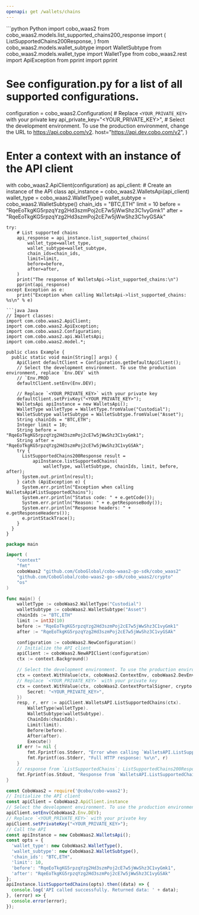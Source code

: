 ```yaml
---
openapi: get /wallets/chains
---
```


<RequestExample>
```python Python
import cobo_waas2
from cobo_waas2.models.list_supported_chains200_response import (
    ListSupportedChains200Response,
)
from cobo_waas2.models.wallet_subtype import WalletSubtype
from cobo_waas2.models.wallet_type import WalletType
from cobo_waas2.rest import ApiException
from pprint import pprint

# See configuration.py for a list of all supported configurations.
configuration = cobo_waas2.Configuration(
    # Replace `<YOUR_PRIVATE_KEY>` with your private key
    api_private_key="<YOUR_PRIVATE_KEY>",
    # Select the development environment. To use the production environment, change the URL to https://api.cobo.com/v2.
    host="https://api.dev.cobo.com/v2",
)
# Enter a context with an instance of the API client
with cobo_waas2.ApiClient(configuration) as api_client:
    # Create an instance of the API class
    api_instance = cobo_waas2.WalletsApi(api_client)
    wallet_type = cobo_waas2.WalletType()
    wallet_subtype = cobo_waas2.WalletSubtype()
    chain_ids = "BTC,ETH"
    limit = 10
    before = "RqeEoTkgKG5rpzqYzg2Hd3szmPoj2cE7w5jWwShz3C1vyGmk1"
    after = "RqeEoTkgKG5rpzqYzg2Hd3szmPoj2cE7w5jWwShz3C1vyGSAk"

    try:
        # List supported chains
        api_response = api_instance.list_supported_chains(
            wallet_type=wallet_type,
            wallet_subtype=wallet_subtype,
            chain_ids=chain_ids,
            limit=limit,
            before=before,
            after=after,
        )
        print("The response of WalletsApi->list_supported_chains:\n")
        pprint(api_response)
    except Exception as e:
        print("Exception when calling WalletsApi->list_supported_chains: %s\n" % e)

```
```java Java
// Import classes:
import com.cobo.waas2.ApiClient;
import com.cobo.waas2.ApiException;
import com.cobo.waas2.Configuration;
import com.cobo.waas2.api.WalletsApi;
import com.cobo.waas2.model.*;

public class Example {
  public static void main(String[] args) {
    ApiClient defaultClient = Configuration.getDefaultApiClient();
    // Select the development environment. To use the production environment, replace `Env.DEV` with
    // `Env.PROD
    defaultClient.setEnv(Env.DEV);

    // Replace `<YOUR_PRIVATE_KEY>` with your private key
    defaultClient.setPrivKey("<YOUR_PRIVATE_KEY>");
    WalletsApi apiInstance = new WalletsApi();
    WalletType walletType = WalletType.fromValue("Custodial");
    WalletSubtype walletSubtype = WalletSubtype.fromValue("Asset");
    String chainIds = "BTC,ETH";
    Integer limit = 10;
    String before = "RqeEoTkgKG5rpzqYzg2Hd3szmPoj2cE7w5jWwShz3C1vyGmk1";
    String after = "RqeEoTkgKG5rpzqYzg2Hd3szmPoj2cE7w5jWwShz3C1vyGSAk";
    try {
      ListSupportedChains200Response result =
          apiInstance.listSupportedChains(
              walletType, walletSubtype, chainIds, limit, before, after);
      System.out.println(result);
    } catch (ApiException e) {
      System.err.println("Exception when calling WalletsApi#listSupportedChains");
      System.err.println("Status code: " + e.getCode());
      System.err.println("Reason: " + e.getResponseBody());
      System.err.println("Response headers: " + e.getResponseHeaders());
      e.printStackTrace();
    }
  }
}

```
```go Go
package main

import (
	"context"
	"fmt"
	coboWaas2 "github.com/CoboGlobal/cobo-waas2-go-sdk/cobo_waas2"
	"github.com/CoboGlobal/cobo-waas2-go-sdk/cobo_waas2/crypto"
	"os"
)

func main() {
	walletType := coboWaas2.WalletType("Custodial")
	walletSubtype := coboWaas2.WalletSubtype("Asset")
	chainIds := "BTC,ETH"
	limit := int32(10)
	before := "RqeEoTkgKG5rpzqYzg2Hd3szmPoj2cE7w5jWwShz3C1vyGmk1"
	after := "RqeEoTkgKG5rpzqYzg2Hd3szmPoj2cE7w5jWwShz3C1vyGSAk"

	configuration := coboWaas2.NewConfiguration()
	// Initialize the API client
	apiClient := coboWaas2.NewAPIClient(configuration)
	ctx := context.Background()

	// Select the development environment. To use the production environment, replace coboWaas2.DevEnv with coboWaas2.ProdEnv
	ctx = context.WithValue(ctx, coboWaas2.ContextEnv, coboWaas2.DevEnv)
	// Replace `<YOUR_PRIVATE_KEY>` with your private key
	ctx = context.WithValue(ctx, coboWaas2.ContextPortalSigner, crypto.Ed25519Signer{
		Secret: "<YOUR_PRIVATE_KEY>",
	})
	resp, r, err := apiClient.WalletsAPI.ListSupportedChains(ctx).
		WalletType(walletType).
		WalletSubtype(walletSubtype).
		ChainIds(chainIds).
		Limit(limit).
		Before(before).
		After(after).
		Execute()
	if err != nil {
		fmt.Fprintf(os.Stderr, "Error when calling `WalletsAPI.ListSupportedChains``: %v\n", err)
		fmt.Fprintf(os.Stderr, "Full HTTP response: %v\n", r)
	}
	// response from `ListSupportedChains`: ListSupportedChains200Response
	fmt.Fprintf(os.Stdout, "Response from `WalletsAPI.ListSupportedChains`: %v\n", resp)
}

```
```javascript JavaScript
const CoboWaas2 = require('@cobo/cobo-waas2');
// Initialize the API client
const apiClient = CoboWaas2.ApiClient.instance
// Select the development environment. To use the production environment, replace `Env.DEV` with `Env.PROD`
apiClient.setEnv(CoboWaas2.Env.DEV);
// Replace `<YOUR_PRIVATE_KEY>` with your private key
apiClient.setPrivateKey("<YOUR_PRIVATE_KEY>");
// Call the API
const apiInstance = new CoboWaas2.WalletsApi();
const opts = {
  'wallet_type': new CoboWaas2.WalletType(),
  'wallet_subtype': new CoboWaas2.WalletSubtype(),
  'chain_ids': "BTC,ETH",
  'limit': 10,
  'before': "RqeEoTkgKG5rpzqYzg2Hd3szmPoj2cE7w5jWwShz3C1vyGmk1",
  'after': "RqeEoTkgKG5rpzqYzg2Hd3szmPoj2cE7w5jWwShz3C1vyGSAk"
};
apiInstance.listSupportedChains(opts).then((data) => {
  console.log('API called successfully. Returned data: ' + data);
}, (error) => {
  console.error(error);
});
```
</RequestExample>